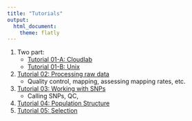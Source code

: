 ```yaml
---
title: "Tutorials"
output:
  html_document:
    theme: flatly
---
```


1. Two part:
    - [Tutorial 01-A: Cloudlab](./Tutorials/cloudlab.html)
    - [Tutorial 01-B: Unix](./Tutorials/Tutorial_01_unix.html)
2. [Tutorial 02: Processing raw data](./Tutorials/Tutorial_02_RAW_data.html)
    - Quality control, mapping, assessing mapping rates, etc. 
3. [Tutorial 03: Working with SNPs](./Tutorials/Tutorial_03_SNP_data.html)
    - Calling SNPs, QC, 
4. [Tutorial 04: Population Structure](./Tutorials/Tutorial_04_Population_structure.html)
5. [Tutorial 05: Selection](./Tutorials/Tutorial_05_selection.html)
